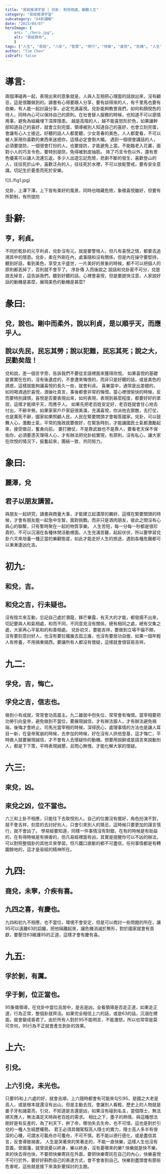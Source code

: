 ```yaml
---
title: "易經推演宇宙 | 兌卦: 和悅相處，樂觀人生"
category: "易經推演宇宙"
subcategory: "64卦講解"
date: "2023/04/07"
heroImage: {
    src: "./hero.jpg",
    alt: "易經算命",
    }
tags: ["人生", "易經", "八卦", "智慧", "修行", "快樂", "喜悅", "危機", "人生", "分享"]
author: "Tim Chen"
isDraft: false
---
```

# 導言:
兩個澤碰再一起，表現出來的意象就是，人與人互相把心理面的話說出來，沒有顧忌，這是很難做到的。讀書有心得要跟人分享，要有談得來的人，有千里馬也要有伯樂，有人能一起討論分享，必定充滿喜悅。兌卦能夠教會我們，如何和顏悅色的待人，同時內心可以保持自己的原則。在社會替人服務的時候，也知道不可以感情用事，避免為組織埋下深厚隱患。
越是高階的人，越不能喜怒形於色，如果讓幹部知道自己的喜好，就會立刻完蛋，領導被別人知道自己的喜好，也會立刻完蛋，會讓有心人士接近。好聽的話人人都愛聽，少女青春的美色，人人都愛看，不可以被人家用你喜歡的東西來迷惑你，這樣必定會倒大楣。
遇到一個很會講話的人，必須要提防，一個很會打扮的人，也要提防，才能避免上當。不能臨老入花叢，面對小人的巧言令色，要特別提防，免得被剝皮抽筋。
除了巧言令色以外，還有景色優美可以讓人流連忘返，多少人出遊忘記危險，悲劇不斷的發生，喜歡登山的人，往往死於山中，喜歡泛舟的人，往往死於水裡，不可以放鬆警戒，要有安全意識。切記生於憂患而死於安樂。

<p align="left">![](./fig1.jpg)</p>
<figcaption>兌卦，上澤下澤，上下皆有美好的風景，同時也暗藏危險，象徵喜悅雖好，但要有所節制，有所提防</figcaption>

# 卦辭:
## 亨，利貞。
不同於乾卦的元亨利貞，兌卦沒有元，就是要警惕人，但凡有喜悅之情，都要去追溯其中的隱患。兌卦，柔在外剛在內，處事隨和沒有關係，但是內在操守要堅持，聽到好話，看到美色，享受太平盛世，一片美好的景象的時候，都不可以把個人的原則都丟掉了，否則就不會亨了。
序卦傳
入而後說之
說話和兌卦密不可分，兌是說去掉言，這告訴我們，聽到好聽的話，心裡會喜悅，但是要趕快注意，人家說好話的動機是甚麼，展現美色的動機是甚麼?
# 彖曰:
## 兌，說也。剛中而柔外，說以利貞，是以順乎天，而應乎人。
## 說以先民，民忘其勞；說以犯難，民忘其死；說之大，民勸矣哉！
兌和說，差一個言字旁，告訴我們不要從言語裡面來獲得欣悅。
如果喜悅的基礎是實實在在的，沒有後遺症的，不會遭來悔恨的，而非只是好聽的話，或是美色的誘惑，這樣就能夠讓喜悅的長久一些，就會利貞。
喜樂當中，通常是出差錯的，如同喝酒過於喜悅，酒後吐真言，事後都會非常的悔恨。當心裡很愉快的時候，反而要特別謹慎，喜悅是否要表現出來，如何表現，表現到甚麼程度，都要好好的拿捏，這樣才能順乎天，而應乎人。
如果先把老百姓安定好，老百姓就會甘心地去付出，不辭辛勞。如果家家戶戶家庭很美滿，充滿喜悅，你派他去禦敵，去打仗，也是萬死不辭，國家如果照顧人民，人民在緊要關頭才會報答國家。兌卦，可以鼓舞人心，激勵士氣，平常的施政就要做好，在緊急時刻，才能讓國民士氣都激勵起來，接受徵召，奮勇向前。
要打勝仗，不是靠武器也不是靠人，要看老天保不保佑你，必須要憑天理得人心，才有辦法把兌卦給實現，有原則，沒有私心，讓大家在欣悅的情況下，振奮起來，團結一致，共同努力。
# 象曰:
## 麗澤，兌
## 君子以朋友講習。
與朋友一起研究，讀書與商量大事，才能建立起濃厚的羈絆，這樣在緊要關頭的時候，才會有朋友能一起急中生智，面對挑戰。而非只是酒肉朋友，彼此之間沒有心與心的聯繫，只有暫時聚在一起的物質享樂。
人生苦短，每一分每一秒都是很珍貴的，不可以沉溺在各種休閒活動裡面。人生充滿苦難，起起伏伏，所以要學習兌卦六爻來培養一種正當的樂觀態度，如此才能走好人生的旅途，遇到各種危難都可以漸漸逢凶化吉。
# 初九:
## 和兌，吉。
## 和兌之吉，行未疑也。
沒有陰爻來互動，忘記自己處於潛龍，鋒芒畢露，有天大的才能，都發揚不出來，切記要與人和氣相處，和而不同，不同意見沒有關係，總有相同之處，總有交集之處，大家再心平氣和的和善相處。
兌卦初爻，要能吉祥，要做到立場不偏不頗，沒有要刻意討好人，也沒有要拉攏誰去孤立誰，也沒有要居功自傲，如果一個年輕人有修養，不用搞東搞西，要讓所有人都沒有懷疑，這樣就會很容易吉祥。
# 九二:
## 孚兌，吉，悔亡。
## 孚兌之吉，信志也。
做到小有成就，常常會功高震主。九二雖居中但失位，常常會有悔恨。當宰相要把功勞引向皇帝，避免做到不當位，要展現誠信，才有辦法服人，才有辦法避免禍端，後悔才會終止。司馬光當宰相的時候，深得民心，處理事情的方法也是讓人耳目一新，在皇帝駕崩的時候，去參加的時候，好在沒有人拱他登基，這才悔亡，平時做人就要展現誠信，才不會有人去懷疑你的動機。想要用說辭或是語言來說動別人，都是下下策，平時表現誠懇，且問心無愧，才能化解大家的懷疑。
# 六三:
## 來兌，凶。
## 來兌之凶，位不當也。
六三和上卦不相應，只能往下去取悅別人。自己的位置沒有擺好，角色扮演不對，就不會吉祥，刻意的去討好別人，只會引來別人的猜忌，這時候只要更加的謹言慎行，就不會凶了。
學易經要知道，同樣一件事情沒有對錯，在有的時候是有助益的，在有得時候是有損害的，但凡易經裡面有凶，其實是提醒你可以不凶的辦法，可以對照整個卦的其他爻來學習。但凡鐵口直斷的都不可盡信，任何事情都是有轉圜餘地的，這才是易經的精神所在。
# 九四:
## 商兌，未寧，介疾有喜。
## 九四之喜，有慶也。
九四和初九不相應，也不當位，環境不會安定，但是可以商討一些問題的所在，讓95可以遠離63的諂媚，把他隔離起來，讓危機消滅於無形，對於國家就會有貢獻，要壓住63維護95的正道，這樣才會有慶有喜。
# 九五:
## 孚於剝，有厲。
## 孚于剝，位正當也。
95象徵領導，在兌卦中當位且居中，是吉是凶，全看領導是否走正道，如果走正道，行為正常，整個卦就齊活。如果完全相信上六的話，或是63的話，沉溺在裡面，就會變成昏君了。由於所有人對於95不能明言，不能激怒，所以也常常是莫可奈何，95行為不正就會產生剝卦的效果。
# 上六:
## 引兌。
## 上六引兌，未光也。
只要95和上六處的好，就會吉順，上六隨時都會有可能來勾引95，是國之大老是高人，或是根本就還沒有出山，但是主動去找，會讓別人看輕，歷史上的人物就是姜子牙和諸葛亮，引兌，不知道是吉還是凶，如果沒有碰到名主，當個隱士，無法順天應人，無法滿足天時與老百姓的需求。
相比之下，墨子的熱情，與這種想法剛好是有反差的，為了利天下，拚了命，哪怕失去生命，也不可惜，這也是對於引兌的一種人生經歷權勢。
君王必須具備駕馭高人隱士的實力，隱士高人多半有很深的心機，可謂水可載舟亦可覆舟，不可不慎。若不能以德行感化，或是盡信其言，反會導致禍害。
人生是哭著來的笑著走的，不能一直快樂，這樣人生也沒有意義，曾國藩，就曾說憂以終身，樂以終身，沒有憂哪來的樂? 快樂就是快不樂，來的快去得也快，不要把快樂寄託在外面，要把快樂寄託在自己的內心，快樂喜悅不可行於外，要好好斟酌自己的表達方式，會不會害到自己。快樂到盡頭會有那些危害呢，這些就是接下來渙卦要探討的主題。